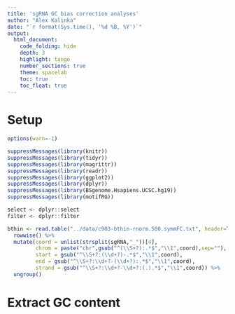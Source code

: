 ```yaml
---
title: 'sgRNA GC bias correction analyses'
author: "Alex Kalinka"
date: "`r format(Sys.time(), '%d %B, %Y')`"
output:
  html_document:
    code_folding: hide
    depth: 3
    highlight: tango
    number_sections: true
    theme: spacelab
    toc: true
    toc_float: true
---
```


# Setup

```r
options(warn=-1)

suppressMessages(library(knitr))
suppressMessages(library(tidyr))
suppressMessages(library(magrittr))
suppressMessages(library(readr))
suppressMessages(library(ggplot2))
suppressMessages(library(dplyr))
suppressMessages(library(BSgenome.Hsapiens.UCSC.hg19))
suppressMessages(library(motifRG))

select <- dplyr::select
filter <- dplyr::filter

bthin <- read.table("../data/c903-bthin-rnorm.500.symmFC.txt", header=T, stringsAsFactors = F) %>%
  rowwise() %>%
  mutate(coord = unlist(strsplit(sgRNA,"_"))[4], 
         chrom = paste("chr",gsub("^(\\S+?):.*$","\\1",coord),sep=""),
         start = gsub("^\\S+?:(\\d+?)-.*$","\\1",coord),
         end = gsub("^\\S+?:\\d+?-(\\d+?):.*$","\\1",coord),
         strand = gsub("^\\S+?:\\d+?-\\d+?:(.).*$","\\1",coord)) %>%
  ungroup()

```

# Extract GC content

```r


```



